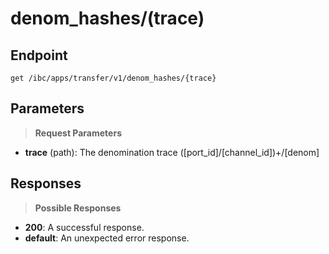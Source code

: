 # denom_hashes/(trace)

## Endpoint
```http
get /ibc/apps/transfer/v1/denom_hashes/{trace}
```

## Parameters
> **Request Parameters**

- **trace** (path): The denomination trace ([port_id]/[channel_id])+/[denom]

## Responses
> **Possible Responses**

- **200**: A successful response.
- **default**: An unexpected error response.

